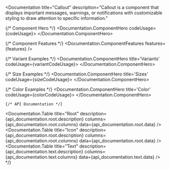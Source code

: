 

<Documentation 
  title="Callout" 
  description="Callout is a component that displays important messages, warnings, or notifications with customizable styling to draw attention to specific information."
>
  {/* Component Hero */}
  <Documentation.ComponentHero codeUsage={codeUsage}>
    <CalloutExample />
  </Documentation.ComponentHero>

  {/* Component Features */}
  <Documentation.ComponentFeatures 
    features={features} 
  />

  {/* Variant Examples */}
  <Documentation.ComponentHero title='Variants' codeUsage={variantCodeUsage}>
    <CalloutVariants />
  </Documentation.ComponentHero>

  {/* Size Examples */}
  <Documentation.ComponentHero title='Sizes' codeUsage={sizeCodeUsage}>
    <CalloutSizes />
  </Documentation.ComponentHero>

  {/* Color Examples */}
  <Documentation.ComponentHero title='Color' codeUsage={colorCodeUsage}>
    <CalloutColor />
  </Documentation.ComponentHero>
  

    {/* API Documentation */}
<Documentation.Table title="Root" description={api_documentation.root.description} columns={api_documentation.root.columns} data={api_documentation.root.data} />
<Documentation.Table title="Icon" description={api_documentation.root.description} columns={api_documentation.root.columns} data={api_documentation.root.data} />
<Documentation.Table title="Text" description={api_documentation.text.description} columns={api_documentation.text.columns} data={api_documentation.text.data} /> */}

</Documentation>